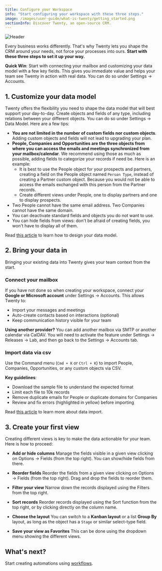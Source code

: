 ```yaml
---
title: Configure your Workspace
info: "Start configuring your workspace with these three steps."
image: /images/user-guide/what-is-twenty/getting_started.png
sectionInfo: Discover Twenty, an open-source CRM.
---
```

<Frame>
  <img src="/images/user-guide/what-is-twenty/getting_started.png" alt="Header" />
</Frame>

Every business works differently. That's why Twenty lets you shape the CRM around your needs, not force your processes into ours.
**Start with these three steps to set it up your way.**

**Quick Win**: Start with connecting your mailbox and customizing your data model with a few key fields. This gives you immediate value and helps your team see Twenty in action with real data. You can do so under Settings → Accounts.

## 1. Customize your data model
Twenty offers the flexibility you need to shape the data model that will best support your day-to-day.
Create objects and fields of any type, including relations between your different objects. You can do so under Settings → Data Model.
Here are a few tips:
- **You are not limited in the number of custom fields nor custom objects**. Adding custom objects and fields will not lead to upgrading your plan.
- **People, Companies and Opportunities are the three objects from where you can access the emails and meetings synchronized from your mailbox/calendar**. We recommend using those as much as possible, adding fields to categorize your records if need be. Here is an example:
  - It is best to use the People object for your prospects and partners, creating a field on the People object named ```Person Type```, instead of creating a Partner custom object. Because you would not be able to access the emails exchanged with this person from the Partner records.
  - Create different views under People, one to display partners and one to display prospects.
- Two People cannot have the same email address. Two Companies cannot have the same domain.
- You can deactivate standard fields and objects you do not want to use.
- You can hide fields from views: don't be afraid of creating fields, you won't have to display all of them.

Read [this article](https://docs.twenty.com/user-guide/data-model/customize-your-data-model) to learn how to design your data model.

## 2. Bring your data in
Bringing your existing data into Twenty gives your team context from the start.

### Connect your mailbox
If you have not done so when creating your workspace, connect your **Google or Microsoft account** under Settings → Accounts. This allows Twenty to:
- Import your messages and meetings
- Auto-create contacts based on interactions (optional)
- Keep communication history visible for your team

**Using another provider?**
You can add another mailbox via SMTP or another calendar via CalDAV. You will need to activate the feature under Settings → Releases → Lab, and then go back to the Settings → Accounts tab.

### Import data via csv
Use the Command menu (```Cmd + K``` or ```Ctrl + K```) to import People, Companies, Opportunities, or any custom objects via CSV.

**Key guidelines**:
- Download the sample file to understand the expected format
- Limit each file to 10k records
- Remove duplicate emails for People or duplicate domains for Companies
- Review and fix errors (highlighted in yellow) before importing

Read [this article](/user-guide/getting-started/import-export-data) to learn more about data import.

## 3. Create your first view
Creating different views is key to make the data actionable for your team.
Here is how to proceed:
-  **Add or hide columns**
    Manage the fields visible in a given view clicking on Options → Fields (from the top right). You can show/hide fields from there.

- **Reorder fields**
    Reorder the fields from a given view clicking on Options → Fields (from the top right). Drag and drop the fields to reorder them.

- **Filter your view**
    Narrow down the records displayed using the Filters from the top right.

- **Sort records**
    Reorder records displayed using the Sort function from the top right, or by clicking directly on the column name.

-  **Choose the layout**
    You can switch to a **Kanban layout** or a list **Group By** layout, as long as the object has a `Stage` or similar select-type field.

- **Save your view as Favorites**
    This can be done using the dropdown menu showing the different views.


## What's next?
Start creating automations using [workflows](https://docs.twenty.com/user-guide/workflows/getting-started-workflows).


